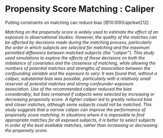 # Propensity Score Matching : Caliper

Putting constraints on matching can reduce bias [@10.1093/aje/kwt212].

*Matching on the propensity score is widely used to estimate the effect of an exposure in observational studies. However, the quality of the matches can be affected by decisions made during the matching process, particularly the order in which subjects are selected for matching and the maximum permitted difference between matched subjects (the “caliper”). This study used simulations to explore the effects of these decisions on both the imbalance of covariates and the closeness of matching, while allowing the numbers of potential matches and strengths of association between the confounding variable and the exposure to vary. It was found that, without a caliper, substantial bias was possible, particularly with a relatively small reservoir of potential matches and strong confounder-exposure association. Use of the recommended caliper reduced the bias considerably, but bias remained if subjects were selected by increasing or decreasing propensity score. A tighter caliper led to greatly reduced bias and closer matches, although some subjects could not be matched. This study suggests that a narrow caliper can improve the performance of propensity score matching. In situations where it is impossible to find appropriate matches for all exposed subjects, it is better to select subjects in order of the best available matches, rather than increasing or decreasing the propensity score.*
